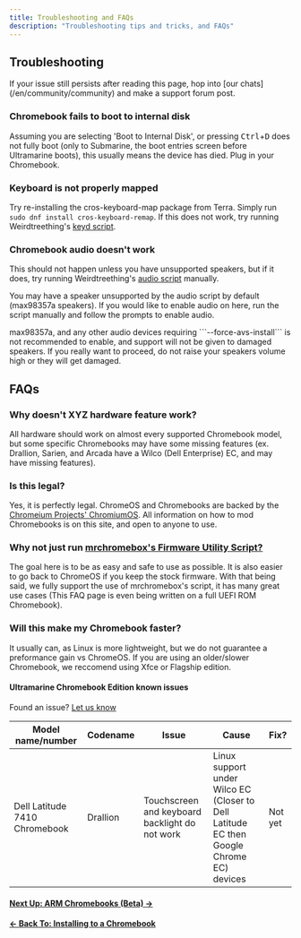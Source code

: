```yaml
---
title: Troubleshooting and FAQs
description: "Troubleshooting tips and tricks, and FAQs"
---
```



## Troubleshooting

<Alert type="warning">
  If your issue still persists after reading this page, hop into [our
  chats](/en/community/community) and make a support forum post.
</Alert>

### Chromebook fails to boot to internal disk

Assuming you are selecting 'Boot to Internal Disk', or pressing <kbd>Ctrl</kbd>+<kbd>D</kbd> does not fully boot (only to Submarine, the boot entries screen before Ultramarine boots), this usually means the device has died. Plug in your Chromebook.

### Keyboard is not properly mapped

Try re-installing the cros-keyboard-map package from Terra. Simply run ` sudo dnf install cros-keyboard-remap`. If this does not work, try running Weirdtreething's [keyd script](https://github.com/WeirdTreeThing/cros-keyboard-map).

### Chromebook audio doesn't work

This should not happen unless you have unsupported speakers, but if it does, try running Weirdtreething's [audio script](https://github.com/WeirdTreeThing/chromebook-linux-audio) manually.

You may have a speaker unsupported by the audio script by default (max98357a speakers). If you would like to enable audio on here, run the script manually and follow the prompts to enable audio.

<Alert type="warning">
  max98357a, and any other audio devices requiring ```--force-avs-install``` is
  not recommended to enable, and support will not be given to damaged speakers.
  If you really want to proceed, do not raise your speakers volume high or they
  will get damaged.
</Alert>

## FAQs

### Why doesn't XYZ hardware feature work?

All hardware should work on almost every supported Chromebook model, but some specific Chromebooks may have some missing features (ex. Drallion, Sarien, and Arcada have a Wilco (Dell Enterprise) EC, and may have missing features).

### Is this legal?

Yes, it is perfectly legal. ChromeOS and Chromebooks are backed by the [Chromeium Projects' ChromiumOS](https://www.chromium.org/chromium-os/}). All information on how to mod Chromebooks is on this site, and open to anyone to use.

### Why not just run [mrchromebox's Firmware Utility Script?](https://mrchromebox.tech/#fwscript)

The goal here is to be as easy and safe to use as possible. It is also easier to go back to ChromeOS if you keep the stock firmware. With that being said, we fully support the use of mrchromebox's script, it has many great use cases (This FAQ page is even being written on a full UEFI ROM Chromebook).

### Will this make my Chromebook faster?

It usually can, as Linux is more lightweight, but we do not guarantee a preformance gain vs ChromeOS. If you are using an older/slower Chromebook, we reccomend using Xfce or Flagship edition.

#### Ultramarine Chromebook Edition known issues

Found an issue? [Let us know](/en/community/community)

| Model name/number             | Codename | Issue                                          | Cause                                                                                   | Fix?    |
| ----------------------------- | -------- | ---------------------------------------------- | --------------------------------------------------------------------------------------- | ------- |
| Dell Latitude 7410 Chromebook | Drallion | Touchscreen and keyboard backlight do not work | Linux support under Wilco EC (Closer to Dell Latitude EC then Google Chrome EC) devices | Not yet |

#### [Next Up: ARM Chromebooks (Beta) →](armbeta)

#### [← Back To: Installing to a Chromebook](installing)
